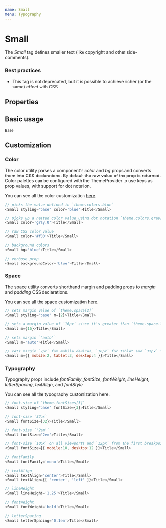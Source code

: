 ```yaml
---
name: Small
menu: Typography
---
```



# Small

The _Small_ tag defines smaller text (like copyright and other side-comments).

### Best practices

-   This tag is not deprecated, but it is possible to achieve richer (or the same) effect with CSS.

## Properties

<Props of={Small} />

## Basic usage

<Playground>
    <Small styling="base">Base</Small>
</Playground>

## Customization

### Color

The color utility parses a component's _color_ and _bg_ props and converts them into CSS declarations. By default the raw value of the prop is returned. Color palettes can be configured with the ThemeProvider to use keys as prop values, with support for dot notation.

You can see all the color customization [here](https://styled-system.com/api/#color).

```javascript
// picks the value defined in `theme.colors.blue`
<Small styling="base" color='blue'>Title</Small>

// picks up a nested color value using dot notation `theme.colors.gray[0]`
<Small color='gray.0'>Title</Small>

// raw CSS color value
<Small color='#f00'>Title</Small>

// background colors
<Small bg='blue'>Title</Small>

// verbose prop
<Small backgroundColor='blue'>Title</Small>
```

### Space

The space utility converts shorthand margin and padding props to _margin_ and _padding_ CSS declarations.

You can see all the space customization [here](https://styled-system.com/api#space).

```javascript
// sets margin value of `theme.space[2]`
<Small styling="base" m={2}>Title</Small>

// sets a margin value of `16px` since it's greater than `theme.space.length`
<Small m={16}>Title</Small>

// sets margin `'auto'`
<Small m='auto'>Title</Small>

// sets margin `8px` fom mobile devices, `16px` for tablet and `32px` for desktop from the first breakpoint and up
<Small m={{ mobile:2, tablet:3, desktop:4 }}>Title</Small>
```

### Typography

Typography props include _fontFamily_, _fontSize_, _fontWeight_, _lineHeight_, _letterSpacing_, _textAlign_, and _fontStyle_.

You can see all the typography customization [here](https://styled-system.com/api/#typography).

```javascript
// font-size of `theme.fontSizes[3]`
<Small styling="base" fontSize={3}>Title</Small>

// font-size `32px`
<Small fontSize={32}>Title</Small>

// font-size `'2em'`
<Small fontSize='2em'>Title</Small>

// font-size `10px` on all viewports and `12px` from the first breakpoint and up
<Small fontSize={{ mobile:10, desktop:12 }}>Title</Small>

// fontFamily
<Small fontFamily='mono'>Title</Small>

// textAlign
<Small textAlign='center'>Title</Small>
<Small textAlign={[ 'center', 'left' ]}>Title</Small>

// lineHeight
<Small lineHeight='1.25'>Title</Small>

// fontWeight
<Small fontWeight='bold'>Title</Small>

// letterSpacing
<Small letterSpacing='0.1em'>Title</Small>
```
